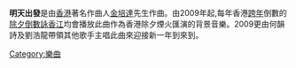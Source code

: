 {{notability unreferenced|time=2010-07-08T01:54:02+00:00}}
{{unreferenced|time=2010-07-08T01:54:02+00:00}}
'''明天出發'''是由[[香港|香港]]著名作曲人[[金培達|金培達]]先生作曲。由2009年起,每年香港[[跨年|跨年]]倒數的[[除夕倒數詠香江|除夕倒數詠香江]]均會播放此曲作為香港除夕煙火匯演的背景音樂。2009更由何韻詩及劉浩龍帶領其他歌手主唱此曲來迎接新一年到來到。

{{Music-stub}}
[[Category:樂曲|Category:樂曲]]